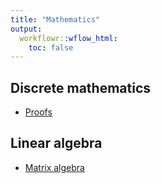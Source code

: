 ```yaml
---
title: "Mathematics"
output:
  workflowr::wflow_html:
    toc: false
---
```


## Discrete mathematics

* [Proofs](discrete-proofs.html)

## Linear algebra

* [Matrix algebra](linalg-matrix.html)
